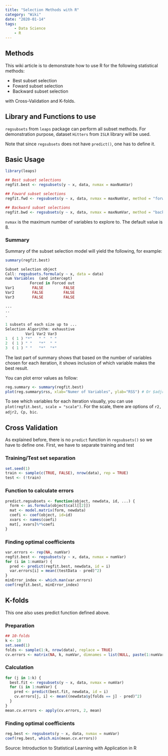 ```yaml
---
title: "Selection Methods with R"
category: "Wiki"
date: "2020-01-14"
tags:
    - Data Science
    - R
---
```


## Methods

This wiki article is to demonstrate how to use R for the following statistical methods:

* Best subset selection
* Foward subset selection
* Backward subset selection

with Cross-Validation and K-folds.

## Library and Functions to use

`regsubsets` from `leaps` package can perform all subset methods. For demonstration purpose, dataset `Hitters` from `ISLR` library will be used.

Note that since `regsubsets` does not have `predict()`, one has to define it. 

## Basic Usage



```R
library(leaps)

## Best subset selections
regfit.best <- regsubsets(y ~ x, data, nvmax = maxNumVar) 

## Foward subset selections
regfit.fwd <- regsubsets(y ~ x, data, nvmax = maxNumVar, method = "forward")

## Backward subset selections
regfit.bwd <- regsubsets(y ~ x, data, nvmax = maxNumVar, method = "backward")
```



`nvmax` is the maximum number of variables to explore to. The default value is 8. 

### Summary

Summary of the subset selection model will yield the following, for example:

```R
summary(regfit.best)

Subset selection object
Call: regsubsets.formula(y ~ x, data = data)
num Variables  (and intercept)
           Forced in Forced out
Var1        FALSE         FALSE
Var2        FALSE         FALSE
Var3        FALSE         FALSE

...
..
.

1 subsets of each size up to ...
Selection Algorithm: exhaustive
         Var1 Var2 Var3 
1  ( 1 ) "*"   " "  " "   
2  ( 1 ) " "   "*"  " "   
3  ( 1 ) " "   "*"  "*"  
```



The last part of summary shows that based on the number of variables chosen for each iteration, it shows inclusion of which variable makes the best result. 

You can plot error values as follow:



```R
reg.summary <- summary(regfit.best)
plot(reg.summary$rss, xlab="Numer of Variables", ylab="RSS") # Or $adjr2, $Cp, $bic
```



To see which variables for each iteration visually, you can use `plot(regfit.best, scale = "scale")`. For the scale, there are options of `r2, adjr2, Cp, bic`.



## Cross Validation

As explained before, there is no `predict` function in `regsubsets()` so we have to define one. First, we have to separate training and test



### Training/Test set separation

```R
set.seed(1)
train <- sample(c(TRUE, FALSE), nrow(data), rep = TRUE)
test <- (!train)
```



### Function to calculate errors

```R
predict.regsubsets <- function(object, newdata, id, ...) {
  form <- as.formula(object$call[[2]])
  mat <- model.matrix(form, newdata)
  coefi <- coef(object, id=id)
  xvars <- names(coefi)
  mat[, xvars]%*%coefi
}
```



### Finding optimal coefficients 

```r
var.errors <- rep(NA, numVar)
regfit.best <- regsubsets(y ~ x, data, nvmax = numVar)
for (i in 1:numVar) {
  pred <- predict(regfit.best, newdata, id = i)
  var.errors[i] = mean((testData - pred)^2)
}
minError_index <- which.man(var.errors)
coef(regfit.best, minError_index)
```



## K-folds

This one also uses predict function defined above.



### Preparation

```R
## 10-folds
k <- 10 
set.seed(1)
folds <- sample(1:k, nrow(data), replace = TRUE)
cv.errors <- matrix(NA, k, numVar, dimnames = list(NULL, paste(1:numVar)))
```



### Calculation

```R
for (j in 1:k) {
  best.fit <- regsubsets(y ~ x, data, nvmax = numVar)
  for (i in 1:numVar) {
    pred <- predict(best.fit, newdata, id = i)
    cv.errors[j, i] <- mean((newdata$y[folds == j] - pred)^2)
  }
}
mean.cv.errors <- apply(cv.errors, 2, mean)
```



### Finding optimal coefficients

```R
reg.best <- regsubsets(y ~ x, data, nvmax = numVar)
coef(reg.best, which.min(mean.cv.errors))
```



Source: Introduction to Statistical Learning with Application in R